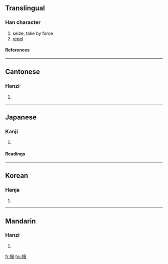 ==Translingual==
===Han character===
{{Han char|rn=64|rad=手|as=17|sn=20|four=5003<sub>2</sub>|canj=手卜口女 (QYRV)}}
# seize, take by force
# [[repel]]
====References====
{{Han ref|kx=0463.110|dkj=12989|dj=0812.170|hdz=31985.020|uh=6518|ud=25880|bh=C463|bd=50275}}

----
==Cantonese==
===Hanzi===
{{yue-hanzi|jyut=|y=yeung4, yeung5}}
# {{defn|Cantonese}}

----
==Japanese==
===Kanji===
{{ja-kanji|grade=|rs=手17}}
# {{defn|Japanese}} 
====Readings====
{{ja-readings|on=[[じょう]] (jō)|kun=[[はらう]] (harau), [[ぬすむ]] (nusumu)}}

----
==Korean==
===Hanja===
{{ko-hanja|hangeul=양|eumhun=|rv=yang|mr=yang|y=yang}}
# {{defn|Korean}}

----
==Mandarin==
===Hanzi===
{{cmn-hanzi|pin=[[ráng]] ([[rang2]]), *([[rang3]]),[[ràng]] ([[rang4]])|wg=jang<sup>2</sup>}}
# {{defn|Mandarin}}

[[fr:攘]]
[[hu:攘]]